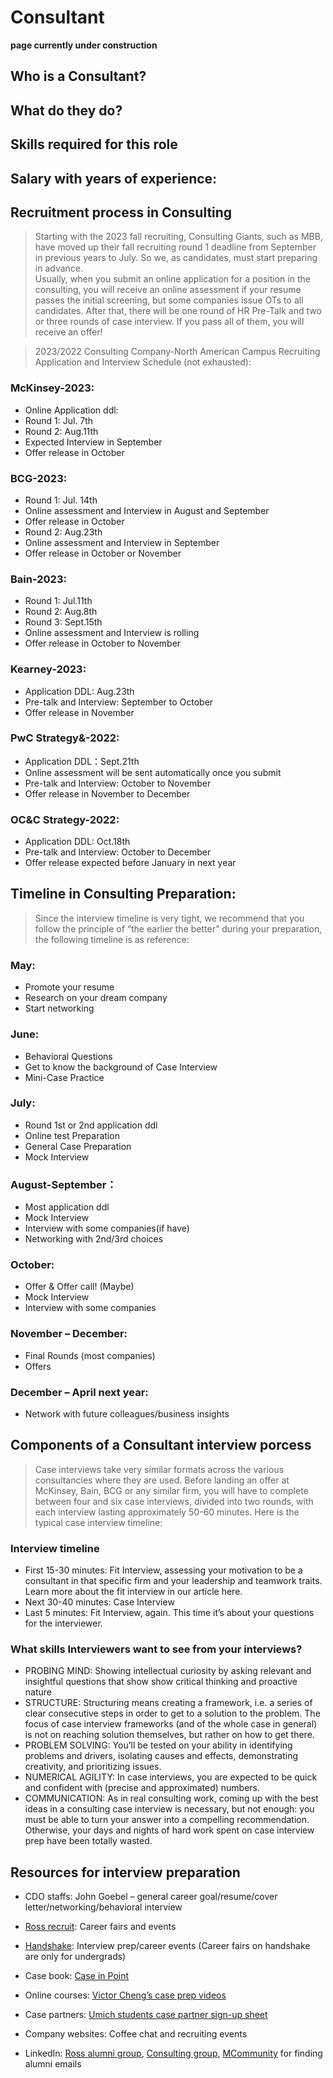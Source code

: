 # Consultant {-}
**page currently under construction**  

## Who is a Consultant? {-}

## What do they do? {-}

## Skills required for this role {-}

## Salary with years of experience: {-}

## Recruitment process in Consulting {-}
>Starting with the 2023 fall recruiting, Consulting Giants, such as MBB, have moved up their fall recruiting round 1 deadline from September in previous years to July. So we, as candidates, must start preparing in advance.\
Usually, when you submit an online application for a position in the consulting, you will receive an online assessment if your resume passes the initial screening, but some companies issue OTs to all candidates. After that, there will be one round of HR Pre-Talk and two or three rounds of case interview. If you pass all of them, you will receive an offer!

>2023/2022 Consulting Company-North American Campus Recruiting Application and Interview Schedule (not exhausted):

### McKinsey-2023: {-}
* Online Application ddl:
* Round 1: Jul. 7th
* Round 2: Aug.11th
* Expected Interview in September
* Offer release in October

### BCG-2023: {-}
* Round 1: Jul. 14th	
* Online assessment and Interview in August and September
* Offer release in October
* Round 2: Aug.23th 
* Online assessment and Interview in September
* Offer release in October or November

### Bain-2023: {-}
* Round 1: Jul.11th	
* Round 2: Aug.8th 
* Round 3: Sept.15th 
* Online assessment and Interview is rolling
* Offer release in October to November

### Kearney-2023: {-}
* Application DDL: Aug.23th
* Pre-talk and Interview: September to October
* Offer release in November

### PwC Strategy&-2022: {-}
* Application DDL：Sept.21th
* Online assessment will be sent automatically once you submit
* Pre-talk and Interview: October to November
* Offer release in November to December

### OC&C Strategy-2022: {-}
* Application DDL: Oct.18th
* Pre-talk and Interview: October to December
* Offer release expected before January in next year

## Timeline in Consulting Preparation: {-}
>Since the interview timeline is very tight, we recommend that you follow the principle of "the earlier the better" during your preparation, the following timeline is as reference: 

### May:{-}
* Promote your resume
* Research on your dream company
* Start networking

### June: {-}
* Behavioral Questions 
* Get to know the background of Case Interview
* Mini-Case Practice

### July: {-}
* Round 1st or 2nd application ddl
* Online test Preparation
* General Case Preparation
* Mock Interview

### August-September：{-}
* Most application ddl
* Mock Interview
* Interview with some companies(if have)
* Networking with 2nd/3rd choices

### October: {-}
* Offer & Offer call! (Maybe)
* Mock Interview
* Interview with some companies

### November – December: {-}
* Final Rounds (most companies)
* Offers

### December – April next year: {-}
* Network with future colleagues/business insights


## Components of a Consultant interview porcess {-}
>Case interviews take very similar formats across the various consultancies where they are used. Before landing an offer at McKinsey, Bain, BCG or any similar firm, you will have to complete between four and six case interviews, divided into two rounds, with each interview lasting approximately 50-60 minutes. Here is the typical case interview timeline:\

### Interview timeline {-}
* First 15-30 minutes: Fit Interview, assessing your motivation to be a consultant in that specific firm and your leadership and teamwork traits. Learn more about the fit interview in our article here.
* Next 30-40 minutes: Case Interview
* Last 5 minutes: Fit Interview, again. This time it’s about your questions for the interviewer.

### What skills Interviewers want to see from your interviews? {-}
* PROBING MIND: Showing intellectual curiosity by asking relevant and insightful questions that show show critical thinking and proactive nature
* STRUCTURE: Structuring means creating a framework, i.e. a series of clear consecutive steps in order to get to a solution to the problem. The focus of case interview frameworks (and of the whole case in general) is not on reaching solution themselves, but rather on how to get there.
* PROBLEM SOLVING: You’ll be tested on your ability in identifying problems and drivers, isolating causes and effects, demonstrating creativity, and prioritizing issues.
* NUMERICAL AGILITY: In case interviews, you are expected to be quick and confident with (precise and approximated) numbers.
* COMMUNICATION: As in real consulting work, coming up with the best ideas in a consulting case interview is necessary, but not enough: you must be able to turn your answer into a compelling recommendation. Otherwise, your days and nights of hard work spent on case interview prep have been totally wasted.


## Resources for interview preparation {-}

* CDO staffs: John Goebel – general career goal/resume/cover letter/networking/behavioral interview

* [Ross recruit](https://michiganross.12twenty.com/dashboard): Career fairs and events

* [Handshake](https://umich.joinhandshake.com/stu): Interview prep/career events (Career fairs on handshake are only for undergrads)  

* Case book: [Case in Point](https://www.amazon.com/Case-Point-11-Interview-Preparation/dp/0986370762) 
* Online courses: [Victor Cheng’s case prep videos](https://www.youtube.com/user/caseinterview)

* Case partners: [Umich students case partner sign-up sheet](https://docs.google.com/spreadsheets/d/1OOivoyCFCxn9pPRAnX6Q3i0j222d3IFuRYg1YB57SQA/edit#gid=0)

* Company websites: Coffee chat and recruiting events

* LinkedIn: [Ross alumni group](https://www.linkedin.com/groups/603/), [Consulting group](https://www.linkedin.com/groups/1968923/), [MCommunity](https://mcommunity.umich.edu/) for finding alumni emails
